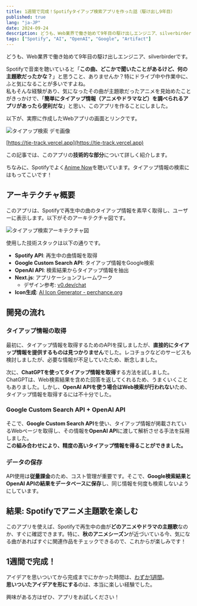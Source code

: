 ```yaml
---
title: 1週間で完成！Spotifyタイアップ検索アプリを作った話（駆け出し9年目）
published: true
lang: "ja-JP"
date: 2024-09-24
description: どうも、Web業界で働き始めて9年目の駆け出しエンジニア、silverbirderです。Spotifyで音楽を聴いていると「この曲、どこかで聞いたことがあるけど、何の主題歌だったかな？」と思うこと、ありませんか？特にドライブ中や作業中に、ふと気になることが多いですよね。  私もそんな経験があり、気になったその曲が主題歌だったアニメを見始めたことがきっかけで、「簡単にタイアップ情報（アニメやドラマなど）を調べられるアプリがあったら便利だな」と思い、このアプリを作ることにしました。
tags: ["Spotify", "AI", "OpenAI", "Google", "Artifact"]
---
```



どうも、Web業界で働き始めて9年目の駆け出しエンジニア、silverbirderです。

Spotifyで音楽を聴いていると「**この曲、どこかで聞いたことがあるけど、何の主題歌だったかな？**」と思うこと、ありませんか？特にドライブ中や作業中に、ふと気になることが多いですよね。  
私もそんな経験があり、気になったその曲が主題歌だったアニメを見始めたことがきっかけで、「**簡単にタイアップ情報（アニメやドラマなど）を調べられるアプリがあったら便利だな**」と思い、このアプリを作ることにしました。

以下が、実際に作成したWebアプリの画面とリンクです。

<Image  
  src="http://res.cloudinary.com/silverbirder/image/upload/v1727178744/pvfrczj9b5ogw58ooulu.png"  
  width={320}  
  height={700}  
  layout="constrained"  
  alt="タイアップ検索 デモ画像"  
/>

[https://tie-track.vercel.app](https://tie-track.vercel.app)

この記事では、このアプリの**技術的な部分**について詳しく紹介します。

ちなみに、Spotifyでよく[Anime Now](https://open.spotify.com/playlist/37i9dQZF1DWT8aqnwgRt92)を聴いています。タイアップ情報の検索にはもってこいです！

## アーキテクチャ概要

このアプリは、Spotifyで再生中の曲のタイアップ情報を素早く取得し、ユーザーに表示します。以下がそのアーキテクチャ図です。

<Image  
  src="http://res.cloudinary.com/silverbirder/image/upload/v1727178746/skhbbzuekqszzhkm5lgu.png"  
  width={540}  
  height={540}  
  layout="constrained"  
  alt="タイアップ検索アーキテクチャ図"  
/>

使用した技術スタックは以下の通りです。

- **Spotify API**: 再生中の曲情報を取得
- **Google Custom Search API**: タイアップ情報をGoogle検索
- **OpenAI API**: 検索結果からタイアップ情報を抽出
- **Next.js**: アプリケーションフレームワーク
  - デザイン参考: [v0.dev/chat](https://v0.dev/chat)
- **Icon生成**: [AI Icon Generator - perchance.org](https://perchance.org/ai-icon-generator)

## 開発の流れ

### タイアップ情報の取得

最初に、タイアップ情報を取得するためのAPIを探しましたが、**直接的にタイアップ情報を提供するものは見つかりません**でした。レコチョクなどのサービスも検討しましたが、必要な情報が不足していたため、断念しました。

次に、**ChatGPTを使ってタイアップ情報を取得**する方法を試しました。ChatGPTは、Web検索結果を含めた回答を返してくれるため、うまくいくこともありました。しかし、**OpenAI APIを使う場合はWeb検索が行われない**ため、タイアップ情報を取得するには不十分でした。

### Google Custom Search API + OpenAI API

そこで、**Google Custom Search API**を使い、タイアップ情報が掲載されているWebページを取得し、その情報を**OpenAI API**に渡して解析させる手法を採用しました。  
**この組み合わせにより、精度の高いタイアップ情報を得ることができました。**

### データの保存

API使用は**従量課金**のため、コスト管理が重要です。そこで、**Google検索結果とOpenAI APIの結果をデータベースに保存**し、同じ情報を何度も検索しないようにしています。

## 結果: Spotifyでアニメ主題歌を楽しむ

このアプリを使えば、Spotifyで再生中の曲が**どのアニメやドラマの主題歌**なのか、すぐに確認できます。特に、**秋のアニメシーズン**が近づいている今、気になる曲があればすぐに関連作品をチェックできるので、これからが楽しみです！

## 1週間で完成！

アイデアを思いついてから完成までにかかった時間は、[わずか1週間](https://x.com/silverbirder/status/1838179210403414103)。  
**思いついたアイデアを形にする**のは、本当に楽しい経験でした。

興味がある方はぜひ、アプリをお試しください！

